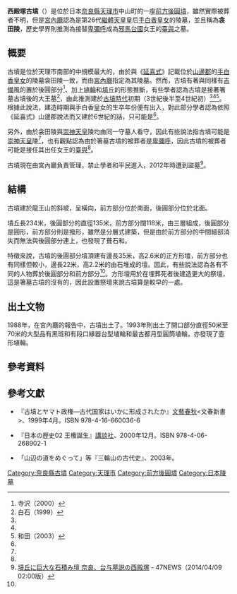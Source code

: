 {{日本古墳
|名稱     = 西殿塚古墳
|圖片     = 
|所屬     = {{Link-ja|大和古墳群|大和古墳群}}
|所在地   = 日本[[奈良縣|奈良縣]][[天理市|天理市]]中山町
|形狀     = [[前方後圓墳|前方後圓墳]]
|規模     = 墳丘長234米
|建造時期 = [[古墳時代|古墳時代]]初期（3世紀後半至4世紀初）
|墓室形態 = 
|被葬者   = [[手白香皇女|手白香皇女]]（[[宮內廳|宮內廳]]說法）<br>傳[[臺與|臺與]]
|出土文物   = {{Link-ja|特殊器台和特殊壺|特殊器台・特殊壺}}
|史跡指定 = 
|其他 =  
}}

'''西殿塚古墳'''（{{jpn|j=西殿塚古墳|hg=にしとのつかこふん/にしとのづかこふん|rm=Nishitonotsukakofun/Nishitonodukakofun}}）是位於日本[[奈良縣|奈良縣]][[天理市|天理市]]中山町的一座[[前方後圓墳|前方後圓墳]]，雖然實際被葬者不明，但是[[宮內廳|宮內廳]]認為是第26代[[繼體天皇|繼體天皇]]皇后[[手白香皇女|手白香皇女]]的陵墓，並且稱為'''衾田陵'''，歷史學界則推測為接替[[卑彌呼|卑彌呼]]成為[[邪馬台國|邪馬台國]]女王的[[臺與|臺與]]之墓。

== 概要 ==
古墳是位於天理市南部的{{Link-ja|大和古墳群|大和古墳群}}中規模最大的，由於與《[[延喜式|延喜式]]》記載位於[[山邊郡|山邊郡]]的[[手白香皇女|手白香皇女]]的陵墓衾田陵一致，而由[[宮內廳|宮內廳]]指定為其陵墓。然而，古墳有著與{{Link-ja|箸墓古墳|箸墓古墳}}同樣有[[吉備國|吉備]]風的{{Link-ja|特殊器台和特殊壺|特殊器台・特殊壺|特殊器台}}置於後圓部分<ref name=tera>寺沢（2000）</ref>、加上[[埴輪|埴輪]]和[[墳丘墓|墳丘]]的形態推斷，有些學者認為古墳是接著箸墓古墳後的大王墓<ref name=shira>白石（1999）</ref>，由此推測建於[[古墳時代|古墳時代]]初期（3世紀後半至4世紀初）<ref name=tera/><ref name=shira/><ref name=wada>和田（2003）</ref>。根據此說法，建造時期與手白香皇女的生卒年份便有出入，對此部分學者認為依照《延喜式》山邊郡說法而又建於6世紀的話，只可能是{{Link-ja|西山塚古墳|西山塚古墳}}<ref name=wada/>。

另外，由於衾田陵與[[崇神天皇|崇神天皇]]陵均由同一守墓人看守，因此有些說法指古墳可能是[[崇神天皇|崇神天皇]]陵<ref name=wada/>，也有觀點認為由於箸墓古墳的被葬者是[[卑彌呼|卑彌呼]]，因此古墳的被葬者可能是接任其出任女王的[[臺與|臺與]]<ref name=shira/>。

古墳現在由宮內廳負責管理，禁止學者和平民進入，2012年時遭到盜墓<ref>[http://www.47news.jp/CN/201404/CN2014040801002307.html 墳丘に巨大な石積み壇 奈良、台与墓説の西殿塚] {{Wayback|url=http://www.47news.jp/CN/201404/CN2014040801002307.html |date=20140413143958 }} - 47NEWS（2014/04/09 02:00版）</ref>。

== 結構 ==
古墳建於龍王山的斜坡，呈橫向，前方部分位於南面，後圓部分位於北面。

墳丘長234米，後圓部分的直徑135米，前方部分闊118米，由三層{{Link-ja|葺石|葺石}}組成，後圓部分是圓形，前方部分則是撥形，雖然是分層式建築，但是由於前方部分的中間細部消失而無法與後圓部分連上，也發現了葺石和{{Link-ja|圓筒埴輪|円筒埴輪}}。

特徵來說，古墳的後圓部分墳頂建有邊長35米，高2.6米的正方形壇，前方部分也有同樣但較小，邊長22米，高2.2米的由石堆成的壇。因此，有些說法認為各有不同的人物葬於後圓部分和前方部分<ref name=shira/>。方形壇用於在埋葬死者後建造更大的祭壇，這是箸墓古墳的沒有的，因此設置祭壇來說古墳算是較早的一處。

== 出土文物 ==
1988年，在宮內廳的報告中，古墳出土了{{Link-ja|特殊器台和特殊壺|特殊器台・特殊壺}}。1993年則出土了開口部分直徑50米至70米的大型品有黑斑和有段口緣器台型埴輪和最古都月型圓筒埴輪，亦發現了壺形埴輪。

== 參考資料 ==
{{reflist}}

== 參考文獻 ==
* {{Link-ja|白石太一郎|白石太一郎}}『古墳とヤマト政権―古代国家はいかに形成されたか』[[文藝春秋|文藝春秋]]<文春新書>、1999年4月。ISBN 978-4-16-660036-6 
* {{Link-ja|寺澤薰|寺沢薫}}『日本の歴史02 王権誕生』[[講談社|講談社]]、2000年12月。ISBN 978-4-06-268902-1 
* {{Link-ja|和田萃|和田萃}}「山辺の道をめぐって」{{Link-ja|上野誠|上野誠}}等『三輪山の古代史』{{Link-ja|學生社|学生社}}、2003年。

{{DEFAULTSORT:Nishitonotsukakofun}}
[[Category:奈良縣古墳|Category:奈良縣古墳]]
[[Category:天理市|Category:天理市]]
[[Category:前方後圓墳|Category:前方後圓墳]]
[[Category:日本陵墓|Category:日本陵墓]]